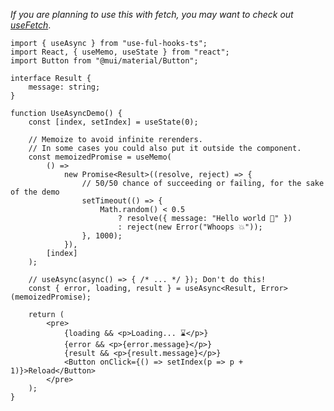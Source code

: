 _If you are planning to use this with fetch, you may want to check out [useFetch](/hooks/useFetch)_.


<UseAsyncDemo />

```tsx
import { useAsync } from "use-ful-hooks-ts";
import React, { useMemo, useState } from "react";
import Button from "@mui/material/Button";

interface Result {
	message: string;
}

function UseAsyncDemo() {
	const [index, setIndex] = useState(0);

	// Memoize to avoid infinite rerenders.
	// In some cases you could also put it outside the component.
	const memoizedPromise = useMemo(
		() =>
			new Promise<Result>((resolve, reject) => {
				// 50/50 chance of succeeding or failing, for the sake of the demo
				setTimeout(() => {
					Math.random() < 0.5
						? resolve({ message: "Hello world 👋" })
						: reject(new Error("Whoops 💥"));
				}, 1000);
			}),
		[index]
	);

	// useAsync(async() => { /* ... */ }); Don't do this!
	const { error, loading, result } = useAsync<Result, Error>(memoizedPromise);

	return (
		<pre>
			{loading && <p>Loading... ⌛</p>}
			{error && <p>{error.message}</p>}
			{result && <p>{result.message}</p>}
			<Button onClick={() => setIndex(p => p + 1)}>Reload</Button>
		</pre>
	);
}
```
